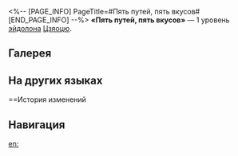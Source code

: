 <%-- [PAGE_INFO]
PageTitle=#Пять путей, пять вкусов#
[END_PAGE_INFO] --%>
{{Эйдолон Инфобокс
|Название         = Пять путей, пять вкусов
|Изображение      = Эйдолон Пять путей, пять вкусов.png
|Персонаж         = Цзяоцю
|Уровень          = 1
|Длительность     = 
|Описание         = Урон, наносимый противникам со статусом Жаркий пепел, повышается на 40%. Каждый раз, когда талант персонажа активирует статус Жаркий пепел, он добавляет 1 ур. к текущему количеству уровней этого статуса.
|Свойство1        = 
|Масштабирование1 = 
}}
'''«Пять путей, пять вкусов»''' — 1 уровень [[эйдолон]]а [[Цзяоцю]].

==Галерея==
{{Галерея|position=left|captionalign=center
|Персонаж Цзяоцю Эйдолон 1.png|Осколок Эйдолона
}}

==На других языках==
{{На других языках
|en   = Pentapathic Transference
|zhs  = 五味五走，生熟有定
|zht  = 五味五走，生熟有定
|ja   = {{Rubi|五味五臓|ごみごぞう}}
|ko   = 장기에 작용하는 다섯 가지 맛
|es   = Transferencia pentapática
|fr   = Transfert des saveurs
|ru   = Пять путей, пять вкусов
|th   = Pentapathic Transference
|vi   = Ngũ Vị Nhập Ngũ Tạng, Chín Sống Đã Định
|de   = Vorbestimmung der Geschmäcke
|id   = Pentapathic Transference
|pt   = Transferência Pentapática
}}

==История изменений
{{История изменений|3.5}}

==Навигация==
{{Навык Навбокс|Цзяоцю}}

[[en:]]